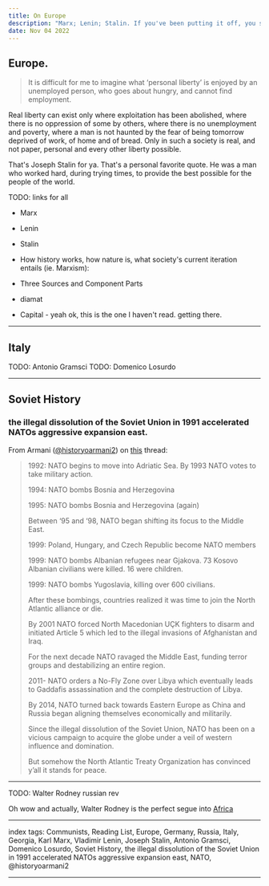 ```yaml
---
title: On Europe
description: "Marx; Lenin; Stalin. If you've been putting it off, you should get to reading em. They're smart folks and they understood how the world works. Listen to what they have to say, and learn from their experiences."
date: Nov 04 2022
---
```


## Europe.

> It is difficult for me to imagine what ‘personal liberty’ is enjoyed by an unemployed person, who goes about hungry, and cannot find employment.

Real liberty can exist only where exploitation has been abolished, where there is no oppression of some by others, where there is no unemployment and poverty, where a man is not haunted by the fear of being tomorrow deprived of work, of home and of bread. Only in such a society is real, and not paper, personal and every other liberty possible.

That's Joseph Stalin for ya. That's a personal favorite quote. He was a man who worked hard, during trying times, to provide the best possible for the people of the world.

TODO: links for all
- Marx
- Lenin
- Stalin

- How history works, how nature is, what society's current iteration entails (ie. Marxism):
- Three Sources and Component Parts
- diamat
- Capital - yeah ok, this is the one I haven't read. getting there.

---

## Italy

TODO: Antonio Gramsci
TODO: Domenico Losurdo

---

## Soviet History

### the illegal dissolution of the Soviet Union in 1991 accelerated NATOs aggressive expansion east.

From Armani ([@historyoarmani2](https://twitter.com/historyoarmani2)) on [this](https://twitter.com/historyoarmani2/status/1583608471022227456?t=GmLVI26uh4YY6NlrSH7oqA&s=19) thread:

> 1992: NATO begins to move into Adriatic Sea. By 1993 NATO votes to take military action. 
>
> 1994: NATO bombs Bosnia and Herzegovina
>
> 1995: NATO bombs Bosnia and Herzegovina (again) 
>
> Between ‘95 and ‘98, NATO began shifting its focus to the Middle East. 
>
> 1999: Poland, Hungary, and Czech Republic become NATO members
>
> 1999: NATO bombs Albanian refugees near Gjakova. 73 Kosovo Albanian civilians were killed. 16 were children.
>
> 1999: NATO bombs Yugoslavia, killing over 600 civilians. 
>
> After these bombings, countries realized it was time to join the North Atlantic alliance or die.
>
> By 2001 NATO forced North Macedonian UÇK fighters to disarm and initiated Article 5 which led to the illegal invasions of Afghanistan and Iraq.
>
> For the next decade NATO ravaged the Middle East, funding terror groups and destabilizing an entire region.
>
> 2011- NATO orders a No-Fly Zone over Libya which eventually leads to Gaddafis assassination and the complete destruction of Libya. 
>
> By 2014, NATO turned back towards Eastern Europe as China and Russia began aligning themselves economically and militarily.
>
> Since the illegal dissolution of the Soviet Union, NATO has been on a vicious campaign to acquire the globe under a veil of western influence and domination. 
>
> But somehow the North Atlantic Treaty Organization has convinced y’all it stands for peace.

---

TODO: Walter Rodney russian rev

Oh wow and actually, Walter Rodney is the perfect segue into [Africa](/posts/on-africa)

---

index tags: Communists, Reading List, Europe, Germany, Russia, Italy, Georgia, Karl Marx, Vladimir Lenin, Joseph Stalin, Antonio Gramsci, Domenico Losurdo, Soviet History, the illegal dissolution of the Soviet Union in 1991 accelerated NATOs aggressive expansion east, NATO, @historyoarmani2

---
